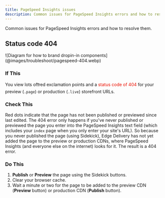 ```yaml
---
title: PageSpeed Insights issues
description: Common issues for PageSpeed Insights errors and how to resolve them.
---
```



Common issues for PageSpeed Insights errors and how to resolve them.

## Status code 404

<Diagram caption="PageSpeed 404 error">
  ![Diagram for how to brand dropin-in components](@images/troubleshoot/pagespeed-404.webp)
</Diagram>

### If This

You view lots of❗️red exclamation points and a <span style="color:#eb1000">status code of 404</span> for your preview (`.page`) or production (`.live`) storefront URLs.

### Check This

Red dots indicate that the page has not been published or previewed since last edited. The 404 error only happens if you've never published or previewed the page you enter into the PageSpeed Insights text field (which includes your `index` page when you only enter your site's URL). So because you never published the page (using Sidekick), Edge Delivery has not yet added the page to the preview or production CDNs, where PageSpeed Insights (and everyone else on the internet) looks for it. The result is a 404 error.

### Do This

<Steps>

1. **Publish** or **Preview** the page using the Sidekick buttons.
1. Clear your browser cache.
1. Wait a minute or two for the page to be added to the preview CDN (**Preview** button) or production CDN (**Publish** button).

</Steps>
